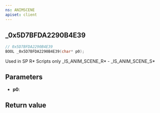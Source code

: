 ```yaml
---
ns: ANIMSCENE
apiset: client
---
```

## _0x5D7BFDA2290B4E39

```c
// 0x5D7BFDA2290B4E39
BOOL _0x5D7BFDA2290B4E39(char* p0);
```

Used in SP R* Scripts only
_IS_ANIM_SCENE_R* - _IS_ANIM_SCENE_S*

## Parameters
* **p0**:

## Return value
